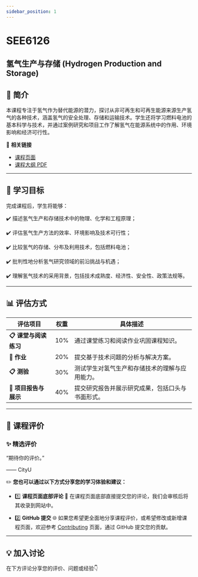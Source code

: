 ```yaml
---
sidebar_position: 1
---
```


# SEE6126
## 氢气生产与存储 (Hydrogen Production and Storage)

## **📘 简介**
本课程专注于氢气作为替代能源的潜力，探讨从非可再生和可再生能源来源生产氢气的各种技术，涵盖氢气的安全处理、存储和运输技术。学生还将学习燃料电池的基本科学与技术，并通过案例研究和项目工作了解氢气在能源系统中的作用、环境影响和经济可行性。

🔗 **相关链接**
- [课程页面](https://www.cityu.edu.hk/catalogue/pg/202425/course/SEE6126.htm)
- [课程大纲 PDF](https://www.cityu.edu.hk/catalogue/pg/202425/course/SEE6126.pdf)

---

## **🎯 学习目标**

完成课程后，学生将能够：

✔️ 描述氢气生产和存储技术中的物理、化学和工程原理；

✔️ 评估氢气生产方法的效率、环境影响及技术可行性；

✔️ 比较氢气的存储、分布及利用技术，包括燃料电池；

✔️ 批判性地分析氢气研究领域的前沿挑战与机遇；

✔️ 理解氢气技术的采用背景，包括技术成熟度、经济性、安全性、政策法规等。

---

## **📊 评估方式**

| **评估项目**              | **权重** | **具体描述**                                                                                       |
|--------------------------|---------|---------------------------------------------------------------------------------------------------|
| **📋 课堂与阅读练习**     | 10%     | 通过课堂练习和阅读作业巩固课程知识。                                                                  |
| **📂 作业**              | 20%     | 提交基于技术问题的分析与解决方案。                                                                    |
| **📋 测验**              | 30%     | 测试学生对氢气生产和存储技术的理解与应用能力。                                                        |
| **📂 项目报告与展示**     | 40%     | 提交研究报告并展示研究成果，包括口头与书面形式。                                                        |

---

## **💬 课程评价**

### ✨ **精选评价**
<div className={commentStyles.commentBox}>
    <p className={commentStyles.commentText}>
        “期待你的评价。”
    </p>
    <p className={commentStyles.commentAuthor}>—— CityU</p>
</div>

✏️ **您也可以通过以下方式分享您的学习体验和建议：**

- 1️⃣ **课程页面底部评论**
💬 在课程页面底部直接提交您的评论，我们会审核后将其收录到网站中。

- 2️⃣ **GitHub 提交**
🌐 如果您希望更全面地分享课程评价，或希望修改或新增课程页面，欢迎参考 [Contributing](https://penjc.github.io/CityU/contributing) 页面，通过 GitHub 提交您的贡献。

---

## **💡 加入讨论**

在下方评论分享您的评价、问题或经验👇
<Utterances />
